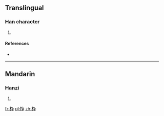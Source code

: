 ==Translingual==

===Han character===
{{Han char|rn=75|rad=木|as=08|sn=12|four=52057|canj=DBSD,DNSD,XDNSD|ids=⿰木爭}}

# {{defn|Han|sort=木08}}

====References====
* {{Han ref|kx=0533.210|dkj=14960|dj=0921.190|hdz=21235.020|uh=68E6|ud=26854|bh=D9D1|bd=55761}}

----

==Mandarin==

===Hanzi===
{{cmn-hanzi|pin=[[chēng]] ([[cheng1]])|wg=ch'eng<sup>1</sup>}}

# {{defn|lang=cmn|sort=木08}}

[[fr:棦]]
[[pl:棦]]
[[zh:棦]]